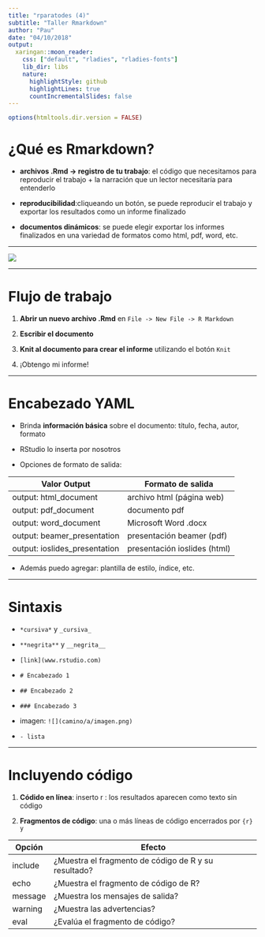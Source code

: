 ```yaml
---
title: "rparatodes (4)"
subtitle: "Taller Rmarkdown"
author: "Pau"
date: "04/10/2018"
output:
  xaringan::moon_reader:
    css: ["default", "rladies", "rladies-fonts"]
    lib_dir: libs
    nature:
      highlightStyle: github
      highlightLines: true
      countIncrementalSlides: false
---
```


```r
options(htmltools.dir.version = FALSE)
```

# **¿Qué es Rmarkdown?**

- **archivos .Rmd $\rightarrow$ registro de tu trabajo**: el código que necesitamos para reproducir el trabajo + la narración que un lector necesitaría para entenderlo
 
- **reproducibilidad**:cliqueando un botón, se puede reproducir el trabajo y exportar los resultados como un informe finalizado

- **documentos dinámicos**: se puede elegir exportar los informes finalizados en una variedad de formatos como html, pdf, word, etc.


--- 


![](https://rmarkdown.rstudio.com/images/RMarkdownOutputFormats.png)

---


# **Flujo de trabajo**

1) **Abrir un nuevo archivo .Rmd** en  `File -> New File -> R Markdown`

2) **Escribir el documento**

3) **Knit al documento para crear el informe** utilizando el botón `Knit`

4) ¡Obtengo mi informe!

---

# **Encabezado YAML**

- Brinda **información básica** sobre el documento: título, fecha, autor, formato

- RStudio lo inserta por nosotros

- Opciones de formato de salida:

Valor Output                  | Formato de salida
----------------------------  | -------------------
output: html_document	        | archivo html (página web)
output: pdf_document	        | documento pdf
output: word_document	        | Microsoft Word .docx
output: beamer_presentation   |	presentación beamer (pdf)
output: ioslides_presentation |	presentación ioslides (html)

- Además puedo agregar: plantilla de estilo, índice, etc.

---

# **Sintaxis** 

- `*cursiva*` y `_cursiva_`

- `**negrita**` y `__negrita__`

- `[link](www.rstudio.com)`

- `# Encabezado 1`

- `## Encabezado 2`

- `### Encabezado 3`

- imagen: `![](camino/a/imagen.png)`

- ` - lista`

---

# **Incluyendo código**

1) **Códido en línea**: inserto r <código>: los resultados aparecen como texto sin código

2) **Fragmentos de código**: una o más líneas de código encerrados por ```{r} y ```

Opción  | Efecto
------  | -------------------
include | ¿Muestra el fragmento de código de R y su resultado?
echo    | ¿Muestra el fragmento de código de R?
message | ¿Muestra los mensajes de salida?
warning | ¿Muestra las advertencias?
eval    | ¿Evalúa el fragmento de código?